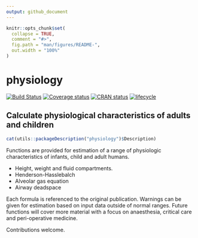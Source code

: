 ```yaml
---
output: github_document
---
```


<!-- README.md is generated from README.Rmd. Please edit that file, then:
rmarkdown::render("README.Rmd")
-->

```r
knitr::opts_chunk$set(
  collapse = TRUE,
  comment = "#>",
  fig.path = "man/figures/README-",
  out.width = "100%"
)
```

# physiology

[![Build Status](https://travis-ci.org/jackwasey/physiology.svg?branch=master)](https://travis-ci.org/jackwasey/physiology)
[![Coverage status](https://codecov.io/gh/jackwasey/physiology/branch/master/graph/badge.svg)](https://codecov.io/github/jackwasey/physiology?branch=master)
[![CRAN status](https://www.r-pkg.org/badges/version/physiology)](https://cran.r-project.org/package=physiology)
[![lifecycle](https://img.shields.io/badge/lifecycle-maturing-blue.svg)](https://www.tidyverse.org/lifecycle/#maturing)

## Calculate physiological characteristics of adults and children

```r
cat(utils::packageDescription("physiology")$Description)
```

Functions are provided for estimation of a range of physiologic characteristics of infants, child and adult humans.

 - Height, weight and fluid compartments.
 - Henderson-Hasslebalch
 - Alveolar gas equation
 - Airway deadspace
 
Each formula is referenced to the original publication. Warnings can be given for
estimation based on input data outside of normal ranges. Future functions
will cover more material with a focus on anaesthesia, critical
care and peri-operative medicine.

Contributions welcome.
